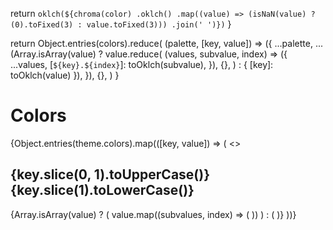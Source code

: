 
  return `oklch(${chroma(color)
    .oklch()
    .map((value) => (isNaN(value) ? (0).toFixed(3) : value.toFixed(3)))
    .join(' ')})`
}

  return Object.entries(colors).reduce(
    (palette, [key, value]) => ({
      ...palette,
      ...(Array.isArray(value)
        ? value.reduce(
            (values, subvalue, index) => ({
              ...values,
              [`${key}.${index}`]: toOklch(subvalue),
            }),
            {},
          )
        : { [key]: toOklch(value) }),
    }),
    {},
  )
}


<Meta title="Theme / Colors" />

# Colors

<ColorPalette>
  {Object.entries(theme.colors).map(([key, value]) => (
    <>
      <h2>
        {key.slice(0, 1).toUpperCase()}
        {key.slice(1).toLowerCase()}
      </h2>
      {Array.isArray(value) ? (
        value.map((subvalues, index) => (
          <ColorItem
            title={ordinals[index]}
            colors={createPalette(subvalues)}
          />
        ))
      ) : (
        <ColorItem title={ordinals[0]} colors={createPalette(value)} />
      )}
    </>
  ))}
</ColorPalette>
